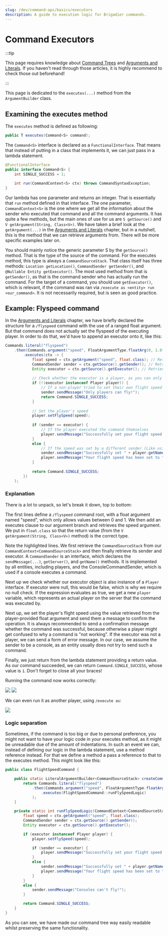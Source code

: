 ```yaml
---
slug: /dev/command-api/basics/executors
description: A guide to execution logic for Brigadier commands.
---
```



# Command Executors

:::tip

This page requires knowledge about [Command Trees](./command-tree.mdx) and [Arguments and Literals](./arguments-and-literals.mdx). If you haven't read
through those articles, it is highly recommend to check those out beforehand!

:::

This page is dedicated to the `executes(...)` method from the `ArgumentBuilder` class.

## Examining the executes method
The `executes` method is defined as following:

```java title="ArgumentBuilder.class"
public T executes(Command<S> command);
```

The `Command<S>` interface is declared as a `FunctionalInterface`. That means that instead of putting in a class that implements it, we can just pass in a lambda statement.

```java title="Command.java"
@FunctionalInterface
public interface Command<S> {
    int SINGLE_SUCCESS = 1;

    int run(CommandContext<S> ctx) throws CommandSyntaxException;
}
```

Our lambda has one parameter and returns an integer. That is essentially that `run` method defined in that interface. The one parameter, `CommandContext<S>` is the one where
we get all the information about the sender who executed that command and all the command arguments. It has quite a few methods, but the main ones of use for us are
`S getSource()` and `V getArgument(String, Class<V>)`. We have taken a brief look at the `getArgument(...)` in the [Arguments and Literals](./arguments-and-literals) chapter, but
in a nutshell, this is the method that we can retrieve arguments from. There will be more specific examples later on.

You should mainly notice the generic parameter S by the `getSource()` method. That is the type of the source of the command. For the executes method, this type is always a 
`CommandSourceStack`. That class itself has three methods: `Location getLocation()`, `CommandSender getSender()`, and `@Nullable Entity getExecutor()`. 
The most used method from that is `getSender()`, as that is the command sender who has actually run the command. For the target of a command, you should use `getExecutor()`,
which is relevant, if the command was ran via `/execute as <entity> run <our_command>`. It is not necessarily required, but is seen as good practice.

## Example: Flyspeed command
In the [Arguments and Literals](./arguments-and-literals) chapter, we have briefly declared the structure for a `/flyspeed` command with the use of a ranged float argument.
But that command does not actually set the flyspeed of the executing player. In order to do that, we'd have to append an executor onto it, like this:

```java title="FlightSpeedCommand.java"
Commands.literal("flyspeed")
    .then(Commands.argument("speed", FloatArgumentType.floatArg(0, 1.0f))
        .executes(ctx -> {
            float speed = ctx.getArgument("speed", float.class); // Retrieve the speed argument
            CommandSender sender = ctx.getSource().getSender(); // Retrieve the command sender
            Entity executor = ctx.getSource().getExecutor(); // Retrieve the command executor, which may or may not be the same as the sender
    
            // Check whether the executor is a player, as you can only set a player's flight speed
            if (!(executor instanceof Player player)) {
                // If a non-player tried to set their own flight speed
                sender.sendMessage("Only players can fly!");
                return Command.SINGLE_SUCCESS;
            }
    
            // Set the player's speed
            player.setFlySpeed(speed);
    
            if (sender == executor) {
                // If the player executed the command themselves
                player.sendMessage("Successfully set your flight speed to " + speed);
            }
            else {
                // If the speed was set by a different sender (Like using /execute)
                sender.sendMessage("Successfully set " + player.getName() + "'s flight speed to " + speed);
                player.sendMessage("Your flight speed has been set to " + speed);
            }
    
            return Command.SINGLE_SUCCESS;
        })
    );
```

### Explanation
There is a lot to unpack, so let's break it down, top to bottom:

The first lines define a `/flyspeed` command root, with a float argument named "speed", which only allows values between 0 and 1.
We then add an executes clause to our argument branch and retrieves the speed argument. We put in `float.class` so that the return value (from the `V getArgument(String, Class<V>)` 
method) is the correct type.

Note the highlighted lines. We first retrieve the `CommandSourceStack` from our `CommandContext<CommandSourceStack>` and then finally retrieve its sender and executor.
A `CommandSender` is an interface, which declares the `sendMessage(...)`, `getServer()`, and `getName()` methods. It is implemented by all entities, including players, 
and the ConsoleCommandSender, which is used if a console executes a command.

Next up we check whether our executor object is also instance of a `Player` interface. If executor were null, this would be false, which is why we require no null check.
If the expression evaluates as true, we get a new `player` variable, which represents an actual player on the server that the command was executed by.

Next up, we set the player's flight speed using the value retrieved from the player-provided float argument and send them a message to confirm the operation.
It is always recommended to send a confirmation message whether the command was successful, because otherwise a player might get confused to why a command is "not working".
If the executor was not a player, we can send a form of error message. In our case, we assume the sender to be a console, as an entity usually does not try to send such
a command.

Finally, we just return from the lambda statement providing a return value. As our command succeeded, we can return `Command.SINGLE_SUCCESS`, whose value is `1`.
Don't forget to close all your braces!

Running the command now works correctly:
<div style={{display: 'inline-block', width: '100%'}}>
    <img src={FlySpeedPlayer} style={{float: 'left', width: '50%'}}/>
    <img src={FlySpeedConsole} style={{float: 'right', width: '50%'}}/>
</div>

We can even run it as another player, using `/execute as`:
<div style={{display: 'inline-block', width: '100%'}}>
    <img src={FlySpeedProxied} style={{float: 'left', width: '100%'}}/>
</div>


### Logic separation
Sometimes, if the command is too big or due to personal preference, you might not want to have your logic code in your executes method, as it might be unreadable
due of the amount of indentations. In such an event we can, instead of defining our logic in the lambda statement, use a method reference instead. For that we
define a method a pass a reference to that to the executes method. This might look like this:

```java title="FlightSpeedCommand.java"
public class FlightSpeedCommand {

    public static LiteralArgumentBuilder<CommandSourceStack> createCommand() {
        return Commands.literal("flyspeed")
            .then(Commands.argument("speed", FloatArgumentType.floatArg(0, 1.0f))
                .executes(FlightSpeedCommand::runFlySpeedLogic)
            );
    }

    private static int runFlySpeedLogic(CommandContext<CommandSourceStack> ctx) {
        float speed = ctx.getArgument("speed", float.class);
        CommandSender sender = ctx.getSource().getSender();
        Entity executor = ctx.getSource().getExecutor();

        if (executor instanceof Player player) {
            player.setFlySpeed(speed);

            if (sender == executor) {
                player.sendMessage("Successfully set your flight speed to " + speed);
            }
            else {
                sender.sendMessage("Successfully set " + player.getName() + "'s flight speed to " + speed);
                player.sendMessage("Your flight speed has been set to " + speed);
            }
        }
        else {
            sender.sendMessage("Consoles can't fly!");
        }

        return Command.SINGLE_SUCCESS;
    }
}
```

As you can see, we have made our command tree way easily readable whilst preserving the same functionality.